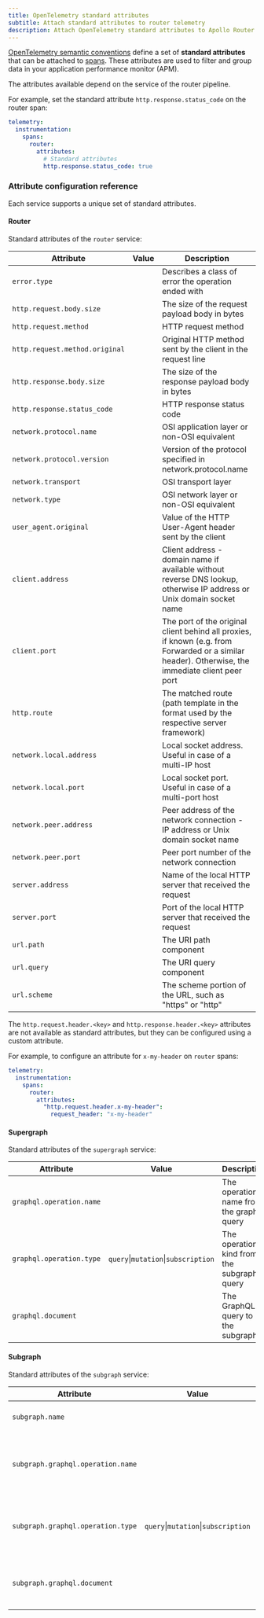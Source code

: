 ```yaml
---
title: OpenTelemetry standard attributes
subtitle: Attach standard attributes to router telemetry
description: Attach OpenTelemetry standard attributes to Apollo Router telemetry
---
```



[OpenTelemetry semantic conventions](https://opentelemetry.io/docs/specs/semconv/) define a set of **standard attributes** that can be attached to [spans](./spans)<!--, [instruments](./instruments) and [events](./events)-->. These attributes are used to filter and group data in your application performance monitor (APM).

The attributes available depend on the service of the router pipeline.

For example, set the standard attribute `http.response.status_code` on the router span:

```yaml title="router.yaml"
telemetry:
  instrumentation:
    spans:
      router:
        attributes:
          # Standard attributes
          http.response.status_code: true
```

### Attribute configuration reference 

<RouterServices />

Each service supports a unique set of standard attributes.

#### Router

Standard attributes of the `router` service:

| Attribute                      | Value                               | Description                                                                                                                                        |
|--------------------------------|-------------------------------------|----------------------------------------------------------------------------------------------------------------------------------------------------|
| `error.type`                   |                                     | Describes a class of error the operation ended with                                                                                           |
| `http.request.body.size`       |                                     | The size of the request payload body in bytes                                                                                                 |
| `http.request.method`          |                                     | HTTP request method                                                                                                                   |
| `http.request.method.original` |                                     | Original HTTP method sent by the client in the request line                                                                                       |
| `http.response.body.size`      |                                     | The size of the response payload body in bytes                                                                                                    |
| `http.response.status_code`    |                                     | HTTP response status code                                                                                                                       |
| `network.protocol.name`        |                                     | OSI application layer or non-OSI equivalent                                                                                                      |
| `network.protocol.version`     |                                     | Version of the protocol specified in network.protocol.name                                                                                      |
| `network.transport`            |                                     | OSI transport layer                                                                                                                        |
| `network.type`                 |                                     | OSI network layer or non-OSI equivalent                                                                                                      |
| `user_agent.original`          |                                     | Value of the HTTP User-Agent header sent by the client                                                                                        |
| `client.address`               |                                     | Client address - domain name if available without reverse DNS lookup, otherwise IP address or Unix domain socket name                       |
| `client.port`                  |                                     | The port of the original client behind all proxies, if known (e.g. from Forwarded or a similar header). Otherwise, the immediate client peer port |
| `http.route`                   |                                     | The matched route (path template in the format used by the respective server framework)                                                          |
| `network.local.address`        |                                     | Local socket address. Useful in case of a multi-IP host                                                                                        |
| `network.local.port`           |                                     | Local socket port. Useful in case of a multi-port host                                                                                          |
| `network.peer.address`         |                                     | Peer address of the network connection - IP address or Unix domain socket name                                                                  |
| `network.peer.port`            |                                     | Peer port number of the network connection                                                                                                        |
| `server.address`               |                                     | Name of the local HTTP server that received the request                                                                                         |
| `server.port`                  |                                     | Port of the local HTTP server that received the request                                                                                           |
| `url.path`                     |                                     | The URI path component                                                                                                                             |
| `url.query`                    |                                     | The URI query component                                                                                                                            |
| `url.scheme`                   |                                     | The scheme portion of the URL, such as "https" or "http"                                                                                          |

<Note>

The `http.request.header.<key>` and `http.response.header.<key>` attributes are not available as standard attributes, but they can be configured using a custom attribute.

For example, to configure an attribute for `x-my-header` on `router` spans:
```yaml title="router.yaml"
telemetry:
  instrumentation:
    spans:
      router:
        attributes:
          "http.request.header.x-my-header":
            request_header: "x-my-header"
```

</Note>

#### Supergraph

Standard attributes of the `supergraph` service:

| Attribute                   | Value                               | Description                                 |
|-----------------------------|-------------------------------------|---------------------------------------------|
| `graphql.operation.name`    |                                     | The operation name from the graphql query   |
| `graphql.operation.type`    | `query`\|`mutation`\|`subscription` | The operation kind from the subgraph query  |
| `graphql.document`          |                                     | The GraphQL query to the subgraph           |


#### Subgraph

Standard attributes of the `subgraph` service:

| Attribute                          | Value                               | Description                                    |
|------------------------------------|-------------------------------------|------------------------------------------------|
| `subgraph.name`                    |                                     | The name of the subgraph                       |
| `subgraph.graphql.operation.name`  |                                     | The operation name from the subgraph query     |
| `subgraph.graphql.operation.type`  | `query`\|`mutation`\|`subscription` | The operation kind from the subgraph query     |
| `subgraph.graphql.document`        |                                     | The GraphQL query to the subgraph              |
